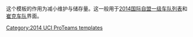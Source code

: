 <noinclude>
这个模板的作用为减小维护与储存量。这一般用于[[2014国际自盟一级车队列表]]和[[崔克车队]]界面。 
</noinclude>
{{updated|2014年1月1日}}{{view|edit|talk|template=崔克2014队员}}
{{Cycling squad start}}
{{Cycling squad rider|name={{Link-en|欧金尼奥-阿拉法奇|Eugenio Alafaci}}|nat=ITA|birthdate={{birth date and age2|2014|1|1|1990|8|9}}}}
{{Cycling squad rider|name={{Link-en|胡里安-阿雷东多|Julián Arredondo}}|nat=COL|birthdate={{birth date and age2|2014|1|1|1988|7|30}}}}
{{Cycling squad rider|name={{Link-en|別府史之|Fumiyuki Beppu}}|nat=JPN|birthdate={{birth date and age2|2014|1|1|1983|4|10}}}}
{{Cycling squad rider|name={{Link-en|马修-布舍|Matthew Busche}}|nat=USA|birthdate={{birth date and age2|2014|1|1|1985|5|9}}}}
{{Cycling squad rider|name=[[法比安-坎切拉拉]]|nat=SUI |birthdate={{birth date and age2|2014|1|1|1981|3|18}}}}
{{Cycling squad rider|name={{Link-en|斯泰恩-德福尔德|Stijn Devolder}}|nat=BEL|birthdate={{birth date and age2|2014|1|1|1979|8|29}}}}
{{Cycling squad rider|name={{Link-en|洛朗-迪迪埃|Laurent Didier}}|nat=LUX|birthdate={{birth date and age2|2014|1|1|1984|7|19}}}}
{{Cycling squad rider|name={{Link-en|法比奥-费利内|Fabio Felline}}|nat=ITA|birthdate={{birth date and age2|2014|1|1|1990|3|29}}}}
{{Cycling squad rider|name={{Link-en|达尼洛-洪多|Danilo Hondo}}|nat=GER|birthdate={{birth date and age2|2014|1|1|1974|1|4}}}}
{{Cycling squad rider|name={{Link-en|马克尔-伊里萨|Markel Irizar}}|nat=ESP|birthdate={{birth date and age2|2014|1|1|1980|2|5}}}}
{{Cycling squad rider|name={{Link-en|鲍勃-容格尔斯|Bob Jungels}}|nat=LUX|birthdate={{birth date and age2|2014|1|1|1992|9|22}}}}
{{Cycling squad rider|name={{Link-en|罗伯特-基舍洛夫斯基|Robert Kišerlovski}}|nat=CRO|birthdate={{birth date and age2|2014|1|1|1986|8|9}}}}
{{Cycling squad rider|name={{Link-en|贾科莫-尼佐洛|Giacomo Nizzolo}}|nat=ITA |birthdate={{birth date and age2|2014|1|1|1989|1|30}}}}
{{Cycling squad rider|name={{Link-en|雅罗斯拉夫-波波维奇|Yaroslav Popovych}}|nat=UKR|birthdate={{birth date and age2|2014|1|1|1980|1|4}}}}
{{Cycling squad mid}}
{{Cycling squad rider|name={{Link-en|格里高利-拉斯特|Grégory Rast}}|nat=SUI|birthdate={{birth date and age2|2014|1|1|1980|1|17}}}}
{{Cycling squad rider|name=[[海登-鲁尔斯顿]]|nat=NZL|birthdate={{birth date and age2|2014|1|1|1981|1|10}}}}
{{Cycling squad rider|name=[[安迪-施莱克]]|nat=LUX |birthdate={{birth date and age2|2014|1|1|1985|6|10}}}}
{{Cycling squad rider|name=[[弗兰克-施莱克]]|nat=LUX|birthdate={{birth date and age2|2014|1|1|1980|4|15}}}}
{{Cycling squad rider|name={{Link-en|杰西-瑟金特|Jesse Sergent}}|nat=NZL|birthdate={{birth date and age2|2014|1|1|1988|7|8}}}}
{{Cycling squad rider|name={{Link-en|法比奥-西尔韦斯特雷|Fábio Silvestre}}|nat=POR|birthdate={{birth date and age2|2014|1|1|1990|1|25}}}}
{{Cycling squad rider|name={{Link-en|雅斯佩尔-斯泰芬|Jasper Stuyven}}|nat=BEL|birthdate={{birth date and age2|2014|1|1|1992|4|17}}}}
{{Cycling squad rider|name={{Link-en|博伊-范波佩尔|Boy van Poppel}}|nat=NED|birthdate={{birth date and age2|2014|1|1|1988|1|18}}}}
{{Cycling squad rider|name={{Link-en|丹尼-范波佩尔|Danny van Poppel}}|nat=NED|birthdate={{birth date and age2|2014|1|1|1993|7|26}}}}
{{Cycling squad rider|name={{Link-en|克里斯托夫-范德瓦莱|Kristof Vandewalle}}|nat=BEL|birthdate={{birth date and age2|2014|1|1|1985|4|5}}}}
{{Cycling squad rider|name=[[延斯-福格特]]|nat=GER |birthdate={{birth date and age2|2014|1|1|1971|9|17}}}}
{{Cycling squad rider|name={{Link-en|卡尔文-沃特森|Calvin Watson}}|nat=AUS|birthdate={{birth date and age2|2014|1|1|1993|1|6}}}}
{{Cycling squad rider|name={{Link-en|里卡多-佐伊德尔|Riccardo Zoidl}}|nat=AUT|birthdate={{birth date and age2|2014|1|1|1988|4|8}}}}
{{Cycling squad rider|name={{Link-en|艾马尔-苏维尔迪亚|Haimar Zubeldia}}|nat=ESP|birthdate={{birth date and age2|2014|1|1|1977|4|1}}}}
{{Cycling squad end}}<noinclude>
{{Template reference list}}
[[Category:2014 UCI ProTeams templates]]
</noinclude>